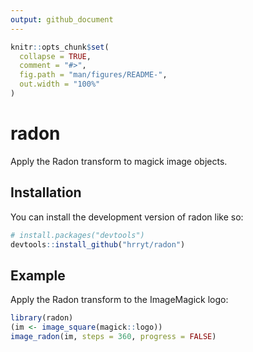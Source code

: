 ```yaml
---
output: github_document
---
```


<!-- README.md is generated from README.Rmd. Please edit that file -->

```r
knitr::opts_chunk$set(
  collapse = TRUE,
  comment = "#>",
  fig.path = "man/figures/README-",
  out.width = "100%"
)
```

# radon

<!-- badges: start -->
<!-- badges: end -->

Apply the Radon transform to magick image objects.

## Installation

You can install the development version of radon like so:

``` r
# install.packages("devtools")
devtools::install_github("hrryt/radon")
```

## Example

Apply the Radon transform to the ImageMagick logo:

```r
library(radon)
(im <- image_square(magick::logo))
image_radon(im, steps = 360, progress = FALSE)
```
